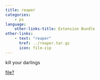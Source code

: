 ```yaml
---
title: reaper
categories:
    - ps
language:
    other-links-title: Extension Bundle
other-links: 
    - text: "reaper"
      href: ../reaper.tar.gz
      icon: file-zip
---
```


kill your darlings

[file?](../reaper.tar.gz)